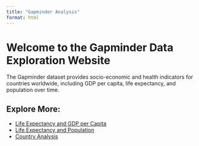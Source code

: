 ```yaml
---
title: "Gapminder Analysis"
format: html
---
```


# Welcome to the Gapminder Data Exploration Website

The Gapminder dataset provides socio-economic and health indicators for countries worldwide, including GDP per capita, life expectancy, and population over time.

## Explore More:
- [Life Expectancy and GDP per Capita](life-gdp.qmd)
- [Life Expectancy and Population](life-population.qmd)  
- [Country Analysis](country.qmd)
